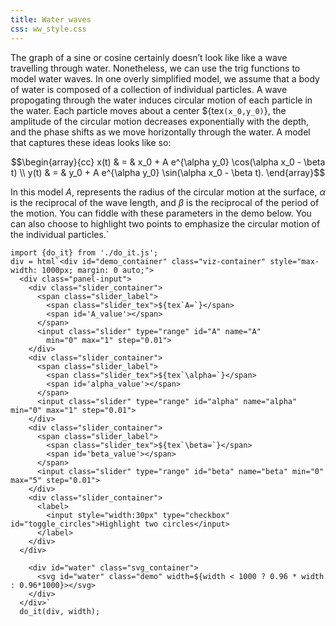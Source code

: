 ```yaml
---
title: Water waves
css: ww_style.css
---
```


The graph of a sine or cosine certainly doesn't look like like a wave travelling through water. Nonetheless, we can use the trig functions to model water waves. In one overly simplified model, we assume that a body of water is composed of a collection of individual particles. A wave propogating through the water induces circular motion of each particle in the water. Each particle moves about a center ${tex`(x_0,y_0)`}, the amplitude of the circular motion decreases exponentially with the depth, and the phase shifts as we move horizontally through the water. A model that captures these ideas looks like so:

$$\begin{array}{cc}
  x(t) & = & x_0 + A e^{\alpha y_0} \cos(\alpha x_0 - \beta t) \\
  y(t) & = & y_0 + A e^{\alpha y_0} \sin(\alpha x_0 - \beta t).
\end{array}$$

In this model $A$, represents the radius of the circular motion at the surface, $\alpha$ is the reciprocal of the wave length, and $\beta$ is the reciprocal of the period of the motion. You can fiddle with these parameters in the demo below. You can also choose to highlight two points to emphasize the circular motion of the individual particles.`

```ojs
import {do_it} from './do_it.js';
div = html`<div id="demo_container" class="viz-container" style="max-width: 1000px; margin: 0 auto;">
  <div class="panel-input">
    <div class="slider_container">
      <span class="slider_label">
        <span class="slider_tex">${tex`A=`}</span>
        <span id='A_value'></span>
      </span>
      <input class="slider" type="range" id="A" name="A"
        min="0" max="1" step="0.01">
    </div>
    <div class="slider_container">
      <span class="slider_label">
        <span class="slider_tex">${tex`\alpha=`}</span>
        <span id='alpha_value'></span>
      </span>
      <input class="slider" type="range" id="alpha" name="alpha" min="0" max="1" step="0.01">
    </div>
    <div class="slider_container">
      <span class="slider_label">
        <span class="slider_tex">${tex`\beta=`}</span>
        <span id='beta_value'></span>
      </span>
      <input class="slider" type="range" id="beta" name="beta" min="0" max="5" step="0.01">
    </div>
    <div class="slider_container">
      <label>
        <input style="width:30px" type="checkbox" id="toggle_circles">Highlight two circles</input>
      </label>
    </div>
  </div>

    <div id="water" class="svg_container"> 
      <svg id="water" class="demo" width=${width < 1000 ? 0.96 * width : 0.96*1000}></svg>
    </div>
  </div>`
  do_it(div, width);
  ```
